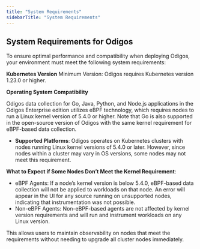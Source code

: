 ```yaml
---
title: "System Requirements"
sidebarTitle: "System Requirements"
---
```


## System Requirements for Odigos
To ensure optimal performance and compatibility when deploying Odigos, your environment must meet the following system requirements:

**Kubernetes Version**
Minimum Version: Odigos requires Kubernetes version 1.23.0 or higher.

**Operating System Compatibility**

<Info>
  Odigos data collection for Go, Java, Python, and Node.js applications in the Odigos Enterprise edition utilizes eBPF technology, which requires nodes to run a Linux kernel version of 5.4.0 or higher. Note that Go is also supported in the open-source version of Odigos with the same kernel requirement for eBPF-based data collection.
</Info>

- **Supported Platforms**: Odigos operates on Kubernetes clusters with nodes running Linux kernel versions of 5.4.0 or later. However, since nodes within a cluster may vary in OS versions, some nodes may not meet this requirement.

**What to Expect if Some Nodes Don’t Meet the Kernel Requirement**:

  - eBPF Agents: If a node’s kernel version is below 5.4.0, eBPF-based data collection will not be applied to workloads on that node. An error will appear in the UI for any source running on unsupported nodes, indicating that instrumentation was not possible.
  - Non-eBPF Agents: Non-eBPF-based agents are not affected by kernel version requirements and will run and instrument workloads on any Linux version.

This allows users to maintain observability on nodes that meet the requirements without needing to upgrade all cluster nodes immediately.